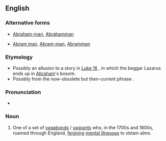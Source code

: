 ==English==

===Alternative forms===
* {{qualifier|α-forms}} [[Abraham-man]], [[Abrahamman]]
* {{qualifier|β-forms}} [[Abram man]], [[Abram-man]], [[Abramman]]

===Etymology===
* Possibly an allusion to a story in [[w:Gospel of Luke|Luke 16]]<!--(Murray (New Eng. Dict.))-->, in which the beggar Lazarus ends up in [[Abraham]]'s bosom.
* Possibly from the now-obsolete but then-current phrase {{term||to sham Abraham|to feign sickness|lang=en}}.

===Pronunciation===
* {{a|US}} {{IPA|/ˈeɪ.bɹəˌhæm mæn/|/ˈeɪ.bɹə.həm mæn/|lang=en}}

===Noun===
{{en-noun|head=[[Abraham]] [[man]]|Abraham men}}

# {{context|slang|_|when it was current|now|_|obsolete|or|historical|lang=en}} One of a set of [[vagabond]]s / [[vagrant]]s who, in the 1700s and 1800s, roamed through England, [[feign]]ing [[mental illness]]es to obtain alms.